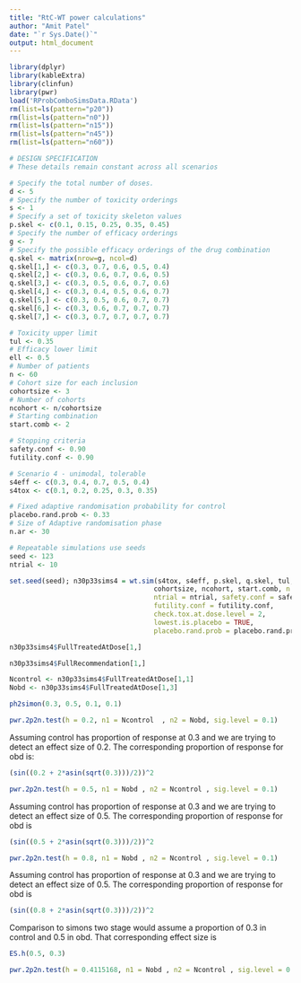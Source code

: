 ```yaml
---
title: "RtC-WT power calculations"
author: "Amit Patel"
date: "`r Sys.Date()`"
output: html_document
---
```


```r
library(dplyr)
library(kableExtra)
library(clinfun)
library(pwr)
load('RProbComboSimsData.RData')
rm(list=ls(pattern="p20"))
rm(list=ls(pattern="n0"))
rm(list=ls(pattern="n15"))
rm(list=ls(pattern="n45"))
rm(list=ls(pattern="n60"))

```


```r
# DESIGN SPECIFICATION
# These details remain constant across all scenarios 

# Specify the total number of doses.
d <- 5
# Specify the number of toxicity orderings
s <- 1 
# Specify a set of toxicity skeleton values
p.skel <- c(0.1, 0.15, 0.25, 0.35, 0.45)
# Specify the number of efficacy orderings 
g <- 7
# Specify the possible efficacy orderings of the drug combination
q.skel <- matrix(nrow=g, ncol=d)
q.skel[1,] <- c(0.3, 0.7, 0.6, 0.5, 0.4)
q.skel[2,] <- c(0.3, 0.6, 0.7, 0.6, 0.5)
q.skel[3,] <- c(0.3, 0.5, 0.6, 0.7, 0.6)
q.skel[4,] <- c(0.3, 0.4, 0.5, 0.6, 0.7)
q.skel[5,] <- c(0.3, 0.5, 0.6, 0.7, 0.7)
q.skel[6,] <- c(0.3, 0.6, 0.7, 0.7, 0.7)
q.skel[7,] <- c(0.3, 0.7, 0.7, 0.7, 0.7)

# Toxicity upper limit 
tul <- 0.35
# Efficacy lower limit 
ell <- 0.5 
# Number of patients 
n <- 60 
# Cohort size for each inclusion 
cohortsize <- 3
# Number of cohorts 
ncohort <- n/cohortsize
# Starting combination 
start.comb <- 2 

# Stopping criteria 
safety.conf <- 0.90 
futility.conf <- 0.90

# Scenario 4 - unimodal, tolerable 
s4eff <- c(0.3, 0.4, 0.7, 0.5, 0.4)
s4tox <- c(0.1, 0.2, 0.25, 0.3, 0.35)

# Fixed adaptive randomisation probability for control 
placebo.rand.prob <- 0.33
# Size of Adaptive randomisation phase 
n.ar <- 30 

# Repeatable simulations use seeds
seed <- 123
ntrial <- 10
```

```r
set.seed(seed); n30p33sims4 = wt.sim(s4tox, s4eff, p.skel, q.skel, tul, ell,
                                    cohortsize, ncohort, start.comb, n.ar=n.ar, 
                                    ntrial = ntrial, safety.conf = safety.conf, 
                                    futility.conf = futility.conf,
                                    check.tox.at.dose.level = 2,
                                    lowest.is.placebo = TRUE, 
                                    placebo.rand.prob = placebo.rand.prob)
```

```r
n30p33sims4$FullTreatedAtDose[1,]

```

```r
n30p33sims4$FullRecommendation[1,]
```

```r
Ncontrol <- n30p33sims4$FullTreatedAtDose[1,1]
Nobd <- n30p33sims4$FullTreatedAtDose[1,3]
```

```r
ph2simon(0.3, 0.5, 0.1, 0.1) 
```

```r
pwr.2p2n.test(h = 0.2, n1 = Ncontrol  , n2 = Nobd, sig.level = 0.1)
```

Assuming control has proportion of response at 0.3 and we are trying to detect an effect size of 0.2. The corresponding proportion of response for obd is: 

```r
(sin((0.2 + 2*asin(sqrt(0.3)))/2))^2
```

```r
pwr.2p2n.test(h = 0.5, n1 = Nobd , n2 = Ncontrol , sig.level = 0.1)
```

Assuming control has proportion of response at 0.3 and we are trying to detect an effect size of 0.5. The corresponding proportion of response for obd is 

```r
(sin((0.5 + 2*asin(sqrt(0.3)))/2))^2
```

```r
pwr.2p2n.test(h = 0.8, n1 = Nobd , n2 = Ncontrol , sig.level = 0.1)
```

Assuming control has proportion of response at 0.3 and we are trying to detect an effect size of 0.5. The corresponding proportion of response for obd is 

```r
(sin((0.8 + 2*asin(sqrt(0.3)))/2))^2
```
Comparison to simons two stage would assume a proportion of 0.3 in control and 0.5 in obd. That corresponding effect size is 

```r
ES.h(0.5, 0.3)
```

```r
pwr.2p2n.test(h = 0.4115168, n1 = Nobd , n2 = Ncontrol , sig.level = 0.1)
```
